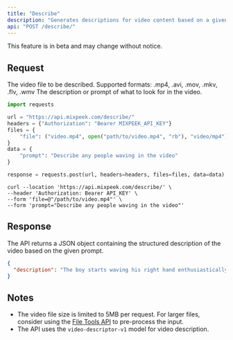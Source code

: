 ```yaml
---
title: "Describe"
description: "Generates descriptions for video content based on a given prompt."
api: "POST /describe/"
---
```


<Warning>This feature is in beta and may change without notice.</Warning>

## Request

<ParamField body="file" type="file" required>
  The video file to be described. Supported formats: .mp4, .avi, .mov, .mkv,
  .flv, .wmv
</ParamField>

<ParamField body="prompt" type="string" required>
  The description or prompt of what to look for in the video.
</ParamField>

<RequestExample>

```python Python
import requests

url = "https://api.mixpeek.com/describe/"
headers = {"Authorization": "Bearer MIXPEEK_API_KEY"}
files = {
    "file": ("video.mp4", open("path/to/video.mp4", "rb"), "video/mp4")
}
data = {
    "prompt": "Describe any people waving in the video"
}

response = requests.post(url, headers=headers, files=files, data=data)
```

```shell Shell
curl --location 'https://api.mixpeek.com/describe/' \
--header 'Authorization: Bearer API_KEY' \
--form 'file=@"/path/to/video.mp4"' \
--form 'prompt="Describe any people waving in the video"'
```

</RequestExample>

## Response

The API returns a JSON object containing the structured description of the video based on the given prompt.

<ResponseExample>

```json JSON
{
  "description": "The boy starts waving his right hand enthusiastically"
}
```

</ResponseExample>

## Notes

- The video file size is limited to 5MB per request. For larger files, consider using the [File Tools API](/api-documentation/tools/video) to pre-process the input.
- The API uses the `video-descriptor-v1` model for video description.
